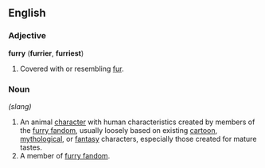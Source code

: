 ==English==

===Adjective===
'''furry''' ('''furrier''', '''furriest''')
# Covered with or resembling [[fur]].

===Noun=== {{wikipedia}}

''(slang)''
# An animal [[character]] with human characteristics created by members of the [[furry fandom]], usually loosely based on existing [[cartoon]], [[mythological]], or [[fantasy]] characters, especially those created for mature tastes.
# A member of [[furry fandom]].